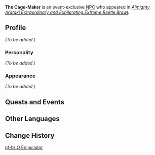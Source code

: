 {{Meta
<!-- Remove this template after adding the missing info -->
|missing_NPC_profile  = yes
}}
{{Character Infobox
|type             = Event NPC
|image            = NPC The Cage-Maker.png
|realname         = <!-- Optional, if different from in-game name -->
|deceased         = <!-- Past (for deceased prior to events of the game) or free response -->
|region           = Inazuma
|location         = <!-- Where the character appears, if different from Region -->
|affiliation      = 
|title            = Hanakado's Technician

|ancestry         = <!-- Clan/family -->
|father           = 
|mother           = 
|spouse           = 
|sibling          = 
|child            = 
|relative         = 

|voiceEN          = 
|voiceCN          = 
|voiceJP          = 
|dialoguereward   = 
}}
'''The Cage-Maker''' is an event-exclusive [[NPC]] who appeared in ''[[Almighty Arataki Extraordinary and Exhilarating Extreme Beetle Brawl]]''.

==Profile==
<!--Detailed story/lore information goes here.-->
''(To be added.)''

===Personality===
''(To be added.)''

===Appearance===
<!--Keep appearance section short and concise. Limit to 2 paragraphs with 3-4 sentences each.-->
''(To be added.)''

==Quests and Events==
{{Quests and Events}}
<!--
==Trivia==
* 
-->
==Other Languages==
{{Other Languages
|en      = The Cage-Maker
|zhs     = 「造笼师」
|zhs_rm  = "Zàolóng-shī"
|zht     = 「造籠師」
|zht_rm  = "Zàolóng-shī"
|zh_tl   = "Cage-Maker"
|ja      = 「籠作り」
|ja_rm   = "Kago-dzukuri"
|ja_tl   = "Cage-Maker"
|ko      = 「우리 제조 장인」
|ko_tl   = "Cage Making Master Artisan"
|es      = El Enjaulador
|es_tl   = The Cager
|fr      = Cageotier
|fr_tl   = Cage-Maker
|ru      = Жуколов
|ru_tl   = 
|th      = ช่างทำกรง
|th_rm   = 
|th_tl   = 
|vi      = Thợ Làm Lồng
|vi_tl   = 
|de      = „Käfigbauer“
|de_tl   = 
|id      = The Cage-Maker
|pt      = O Enjaulador
|pt_tl   = 
|tr      = Kafesçi
|tr_tl   = 
|it      = Maestro delle gabbie
|it_tl   = 
}}

==Change History==
{{Change History|3.4}}
<!--
==References==
{{Reflist}}
-->
[[pt-br:O Enjaulador]]